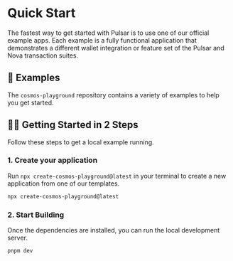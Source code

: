 
# Quick Start

The fastest way to get started with Pulsar is to use one of our official example apps. Each example is a fully functional application that demonstrates a different wallet integration or feature set of the Pulsar and Nova transaction suites.

## 🚀 Examples

The `cosmos-playground` repository contains a variety of examples to help you get started.

<ReadmeCards />

## 🏃‍♂️ Getting Started in 2 Steps

Follow these steps to get a local example running.

### 1. Create your application

Run `npx create-cosmos-playground@latest` in your terminal to create a new application from one of our templates.

```bash
npx create-cosmos-playground@latest
````

### 2. Start Building

Once the dependencies are installed, you can run the local development server.

```bash
pnpm dev
```